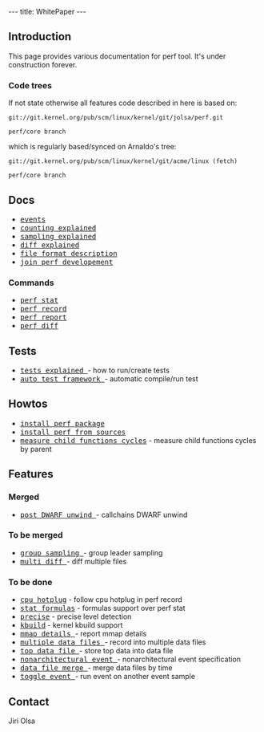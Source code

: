 ---
title: WhitePaper
---

== Introduction ==

This page provides various documentation for perf tool.
It's under construction forever.

=== Code trees ===
If not state otherwise all features code described in here is based on:

<pre>
git://git.kernel.org/pub/scm/linux/kernel/git/jolsa/perf.git

perf/core branch
</pre>

which is regularly based/synced on Arnaldo's tree:

<pre>
git://git.kernel.org/pub/scm/linux/kernel/git/acme/linux (fetch)

perf/core branch
</pre>

== Docs ==

* <tt>[[jolsa_Docs_Event| events</tt>]]
* <tt>[[jolsa_Docs_Counting| counting explained</tt>]]
* <tt>[[jolsa_Docs_Sampling| sampling explained</tt>]]
* <tt>[[jolsa_Docs_Sampling| diff explained</tt>]]
* <tt>[[jolsa_Docs_FileFormat| file format description</tt>]]
* <tt>[[jolsa_Docs_Developing| join perf developement</tt>]]

=== Commands ===
* <tt>[[jolsa_Docs_Perf_Stat| perf stat</tt>]]
* <tt>[[jolsa_Docs_Perf_Stat| perf record</tt>]]
* <tt>[[jolsa_Docs_Perf_Stat| perf report</tt>]]
* <tt>[[jolsa_Docs_Perf_Stat| perf diff</tt>]]

== Tests ==

* <tt>[[jolsa_Tests_Explained| tests explained </tt>]] - how to run/create tests
* <tt>[[jolsa_Tests_Auto| auto test framework </tt>]] - automatic compile/run test

== Howtos ==

* <tt>[[jolsa_Howto_Install| install perf package</tt>]]
* <tt>[[jolsa_Howto_Install_Sources| install perf from sources</tt>]]
* <tt>[[jolsa_Howto_Measure_Child_Functions_Cycles| measure child functions cycles</tt>]] - measure child functions cycles by parent

== Features ==

=== Merged ===
* <tt>[[jolsa_Features_Post_DWARF_Unwind| post DWARF unwind </tt>]] - callchains DWARF unwind

=== To be merged  ===
* <tt>[[jolsa_Features_GroupSampling| group sampling </tt>]] - group leader sampling
* <tt>[[jolsa_Features_MultiDiff| multi diff </tt>]] - diff multiple files

=== To be done  ===
* <tt>[[jolsa_Features_CPU_Hotplug| cpu hotplug</tt>]] - follow cpu hotplug in perf record
* <tt>[[jolsa_Features_Stat_Formulas| stat formulas</tt>]] - formulas support over perf stat
* <tt>[[jolsa_Features_Precise| precise</tt>]] - precise level detection
* <tt>[[jolsa_Features_Kbuild| kbuild</tt>]] - kernel kbuild support
* <tt>[[jolsa_Features_Mmap| mmap details </tt>]] - report mmap details
* <tt>[[jolsa_Features_Record_Multiple_Files| multiple data files </tt>]] - record into multiple data files
* <tt>[[jolsa_Features_Record_Top_Data_File| top data file </tt>]] - store top data into data file
* <tt>[[jolsa_Features_NonArchitectural_Events| nonarchitectural event </tt>]] - nonarchitectural event specification
* <tt>[[jolsa_Features_Data_File_Merge| data file merge </tt>]] - merge data files by time
* <tt>[[jolsa_Features_Togle_Event| toggle event </tt>]] - run event on another event sample

== Contact ==
Jiri Olsa <jolsa at redhat dot com>